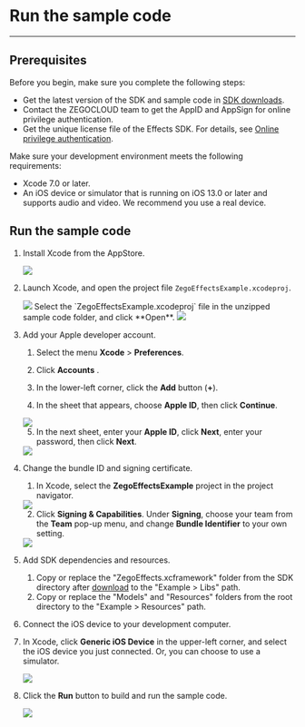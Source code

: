 # Run the sample code
---

## Prerequisites

Before you begin, make sure you complete the following steps:

- Get the latest version of the SDK and sample code in [SDK downloads](./downloads.mdx).
- Contact the ZEGOCLOUD team to get the AppID and AppSign for online privilege authentication.
- Get the unique license file of the Effects SDK. For details, see [Online privilege authentication](./quick-starts/online-authentication.mdx).

Make sure your development environment meets the following requirements:

* Xcode 7.0 or later.
* An iOS device or simulator that is running on iOS 13.0 or later and supports audio and video. We recommend you use a real device.


## Run the sample code

1. Install Xcode from the AppStore.
    
    <Frame width="512" height="auto" caption=""><img src="https://doc-media.zego.im/sdk-doc/Pics/iOS/ZegoExpressEngine/Common/appstore-xcode.png" /></Frame>
   
2. Launch Xcode, and open the project file `ZegoEffectsExample.xcodeproj`.

    <Steps>
    <Step title="Select the menu File > Open.">
      <Frame width="512" height="auto" caption=""><img src="https://doc-media.zego.im/sdk-doc/Pics/iOS/ZegoExpressEngine/Common/xcode-open-file.png" /></Frame>
    </Step>
    <Step title="Open the sample code">
    Select the `ZegoEffectsExample.xcodeproj` file in the unzipped sample code folder, and click **Open**.

      <Frame width="512" height="auto" caption=""><img src="https://doc-media.zego.im/sdk-doc/Pics/ZegoEffects/Apple/effects_xcode_select_file.png" /></Frame>
    </Step>
    </Steps>

3. Add your Apple developer account.

    1. Select the menu **Xcode** > **Preferences**. 

    2. Click **Accounts** . 

    3. In the lower-left corner, click the **Add** button (**+**). 

    4. In the sheet that appears, choose **Apple ID**, then click **Continue**.

      <Frame width="512" height="auto" caption=""><img src="https://doc-media.zego.im/sdk-doc/Pics/iOS/ZegoExpressEngine/Common/xcode-account.png" /></Frame>

    5. In the next sheet, enter your **Apple ID**, click **Next**, enter your password, then click **Next**.

      <Frame width="512" height="auto" caption=""><img src="https://doc-media.zego.im/sdk-doc/Pics/iOS/ZegoExpressEngine/Common/xcode-login-apple-id.png" /></Frame>

4. Change the bundle ID and signing certificate.

    1. In Xcode, select the **ZegoEffectsExample** project in the project navigator.

      <Frame width="512" height="auto" caption=""><img src="https://doc-media.zego.im/sdk-doc/Pics/ZegoEffects/Apple/effects_xcode_select_project.png" /></Frame>

    2. Click **Signing & Capabilities**. Under **Signing**, choose your team from the **Team** pop-up menu, and change **Bundle Identifier** to your own setting.
    
      <Frame width="512" height="auto" caption=""><img src="https://doc-media.zego.im/sdk-doc/Pics/ZegoEffects/Apple/effects_team_signing.png" /></Frame>

5. Add SDK dependencies and resources.
    1. Copy or replace the "ZegoEffects.xcframework" folder from the SDK directory after [download](./downloads.mdx) to the "Example > Libs" path.
    2. Copy or replace the "Models" and "Resources" folders from the root directory to the "Example > Resources" path.

6. Connect the iOS device to your development computer. 

7. In Xcode, click **Generic iOS Device** in the upper-left corner, and select the iOS device you just connected. Or, you can choose to use a simulator. 

    <Frame width="512" height="auto" caption=""><img src="https://doc-media.zego.im/sdk-doc/Pics/ZegoEffects/Apple/effects_select_device.png" /></Frame>

8. Click the **Run** button to build and run the sample code.

    <Frame width="512" height="auto" caption=""><img src="https://doc-media.zego.im/sdk-doc/Pics/ZegoEffects/Apple/effects_build_and_run.png" /></Frame>
